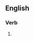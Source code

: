 ==English==

===Verb===
{{head|en|present participle}}

# {{present participle of|demonetise|lang=en|nocat=1}}